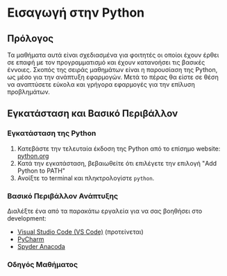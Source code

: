 # Εισαγωγή στην Python

## Πρόλογος

Τα μαθήματα αυτά είναι σχεδιασμένα για φοιτητές οι οποίοι έχουν έρθει σε επαφή με τον προγραμματισμό και έχουν κατανοήσει τις βασικές έννοιες. Σκοπός της σειράς μαθημάτων είναι η παρουσίαση της Python, ως μέσο για την ανάπτυξη εφαρμογών. Μετά το πέρας θα είστε σε θέση να αναπτύσετε εύκολα και γρήγορα εφαρμογές για την επίλυση προβλημάτων.

## Εγκατάσταση και Βασικό Περιβάλλον

### Εγκατάσταση της Python

1. Κατεβάστε την τελευταία έκδοση της Python από το επίσημο website: [python.org](https://www.python.org)
2. Κατά την εγκατάσταση, βεβαιωθείτε ότι επιλέγετε την επιλογή "Add Python to PATH"
3. Ανοίξτε το terminal και πληκτρολογίστε `python`.

### Βασικό Περιβάλλον Ανάπτυξης

Διαλέξτε ένα από τα παρακάτω εργαλεία για να σας βοηθήσει στο development:

- [Visual Studio Code (VS Code)](https://code.visualstudio.com/) (προτείνεται)
- [PyCharm](https://www.jetbrains.com/pycharm/)
- [Spyder Anacoda](https://www.spyder-ide.org/)

### Οδηγός Μαθήματος
